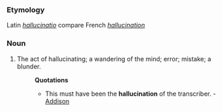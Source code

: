 ===Etymology===
Latin ''[[hallucinatio]]'' compare French ''[[hallucination]]''
===Noun===
#The act of hallucinating; a wandering of the mind; error; mistake; a blunder.
#:'''Quotations'''
#:*This must have been the '''hallucination''' of the transcriber. - [[Addison]]